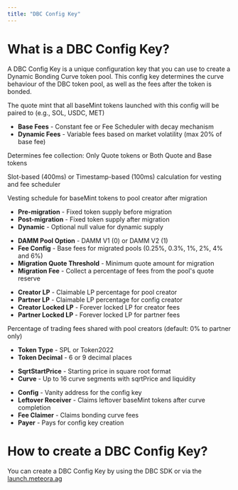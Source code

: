 ```yaml
---
title: "DBC Config Key"
---
```


# What is a DBC Config Key?

A DBC Config Key is a unique configuration key that you can use to create a Dynamic Bonding Curve token pool. This config key determines the curve behaviour of the DBC token pool, as well as the fees after the token is bonded.

<CardGroup cols={1}>
  <Card title="Quote Mint" icon="coins">
    <p>The quote mint that all baseMint tokens launched with this config will be paired to (e.g., SOL, USDC, MET)</p>
  </Card>

  <Card title="Pool Fees" icon="dollar-sign">
    <ul>
      <li><strong>Base Fees</strong> - Constant fee or Fee Scheduler with decay mechanism</li>
      <li><strong>Dynamic Fees</strong> - Variable fees based on market volatility (max 20% of base fee)</li>
    </ul>
  </Card>
  
  <Card title="Fee Collection Mode" icon="binary">
    <p>Determines fee collection: Only Quote tokens or Both Quote and Base tokens</p>
  </Card>
  
  <Card title="Activation Type" icon="typewriter">
    <p>Slot-based (400ms) or Timestamp-based (100ms) calculation for vesting and fee scheduler</p>
  </Card>
  
  <Card title="Locked Vesting" icon="lock">
    <p>Vesting schedule for baseMint tokens to pool creator after migration</p>
  </Card>
  
  <Card title="Token Supply" icon="truck-field">
    <ul>
      <li><strong>Pre-migration</strong> - Fixed token supply before migration</li>
      <li><strong>Post-migration</strong> - Fixed token supply after migration</li>
      <li><strong>Dynamic</strong> - Optional null value for dynamic supply</li>
    </ul>
  </Card>
  
  <Card title="Migration Configuration" icon="house">
    <ul>
      <li><strong>DAMM Pool Option</strong> - DAMM V1 (0) or DAMM V2 (1)</li>
      <li><strong>Fee Config</strong> - Base fees for migrated pools (0.25%, 0.3%, 1%, 2%, 4% and 6%)</li>
      <li><strong>Migration Quote Threshold</strong> - Minimum quote amount for migration</li>
      <li><strong>Migration Fee</strong> - Collect a percentage of fees from the pool's quote reserve</li>
    </ul>
  </Card>
  
  <Card title="LP Percentages" icon="percent">
    <ul>
      <li><strong>Creator LP</strong> - Claimable LP percentage for pool creator</li>
      <li><strong>Partner LP</strong> - Claimable LP percentage for config creator</li>
      <li><strong>Creator Locked LP</strong> - Forever locked LP for creator fees</li>
      <li><strong>Partner Locked LP</strong> - Forever locked LP for partner fees</li>
    </ul>
  </Card>
  
  <Card title="Creator Trading Fee" icon="user-alien">
    <p>Percentage of trading fees shared with pool creators (default: 0% to partner only)</p>
  </Card>
  
  <Card title="Base Mint Token" icon="coins">
    <ul>
      <li><strong>Token Type</strong> - SPL or Token2022</li>
      <li><strong>Token Decimal</strong> - 6 or 9 decimal places</li>
    </ul>
  </Card>
  
  <Card title="Price & Curve" icon="chart-line">
    <ul>
      <li><strong>SqrtStartPrice</strong> - Starting price in square root format</li>
      <li><strong>Curve</strong> - Up to 16 curve segments with sqrtPrice and liquidity</li>
    </ul>
  </Card>

  <Card title="Additional Parameters" icon="plus">
    <ul>
      <li><strong>Config</strong> - Vanity address for the config key</li>
      <li><strong>Leftover Receiver</strong> - Claims leftover baseMint tokens after curve completion</li>
      <li><strong>Fee Claimer</strong> - Claims bonding curve fees</li>
      <li><strong>Payer</strong> - Pays for config key creation</li>
    </ul>
  </Card>
</CardGroup>

# How to create a DBC Config Key?

You can create a DBC Config Key by using the DBC SDK or via the [launch.meteora.ag](https://launch.meteora.ag)